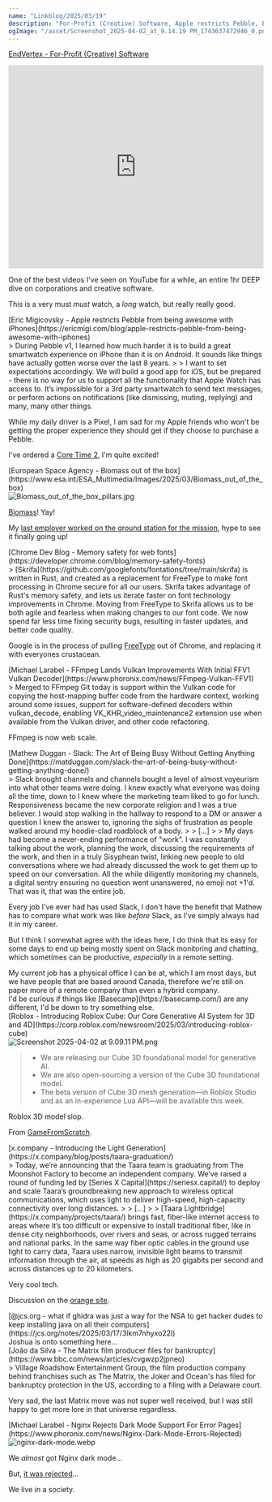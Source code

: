 ```yaml
---
name: "Linkblog/2025/03/19"
description: "For-Profit (Creative) Software, Apple restricts Pebble, Biomass out of the box, Chrome replacing FreeType with Skrifa, FFmpeg lands Vulkan Decoder, Slack: The Art of Being Busy, Roblox 3D slop, x.company - The Light Generation, Matrix producer files for bankruptcy, Nginx almost got a dark mode."
ogImage: "/asset/Screenshot_2025-04-02_at_9.14.19 PM_1743637472946_0.png"
---
```


[EndVertex - For-Profit (Creative) Software](https://www.youtube.com/watch?v=I4mdMMu-3fc)

<div class="ml-[calc(1*1rem)] mb-8">
<iframe
    class="my-2"
    width="100%"
    height="400"
    src="https://www.youtube.com/embed/I4mdMMu-3fc"
    frameborder="0"
    allow="accelerometer; autoplay; clipboard-write; encrypted-media; gyroscope; picture-in-picture"
    allowfullscreen
></iframe>

One of the best videos I've seen on YouTube for a while, an entire 1hr DEEP dive on corporations and creative software.

This is a very must _must_ watch, a _long_ watch, but really really good.

</div>
[Eric Migicovsky - Apple restricts Pebble from being awesome with iPhones](https://ericmigi.com/blog/apple-restricts-pebble-from-being-awesome-with-iphones)

<div class="ml-[calc(1*1rem)] mb-8">
> During Pebble v1, I learned how much harder it is to build a great smartwatch experience on iPhone than it is on Android. It sounds like things have actually gotten worse over the last 8 years.
>
> I want to set expectations accordingly. We will build a good app for iOS, but be prepared - there is no way for us to support all the functionality that Apple Watch has access to. It’s impossible for a 3rd party smartwatch to send text messages, or perform actions on notifications (like dismissing, muting, replying) and many, many other things.

While my daily driver is a Pixel, I am sad for my Apple friends who won't be getting the proper experience they should get if they choose to purchase a Pebble.

I've ordered a [Core Time 2](https://ericmigi.com/blog/introducing-two-new-pebbleos-watches), I'm quite excited!

</div>
[European Space Agency - Biomass out of the box](https://www.esa.int/ESA_Multimedia/Images/2025/03/Biomass_out_of_the_box)

<div class="ml-[calc(1*1rem)] mb-8">
<Image src='/asset/Biomass_out_of_the_box_pillars_1743635957792_0.jpg' alt='Biomass_out_of_the_box_pillars.jpg' width={1920} height={1280} />

[Biomass](https://en.wikipedia.org/wiki/Biomass_(satellite))! Yay!

My [last employer worked on the ground station for the mission](https://c-core.ca/2019/02/12/c-core-signs-contract-with-airbus-defence-and-space-to-build-satellite-technology-for-esa-biomass-project/),  hype to see it finally going up!

</div>
[Chrome Dev Blog - Memory safety for web fonts](https://developer.chrome.com/blog/memory-safety-fonts)

<div class="ml-[calc(1*1rem)] mb-8">
> [Skrifa](https://github.com/googlefonts/fontations/tree/main/skrifa) is written in Rust, and created as a replacement for FreeType to make font processing in Chrome secure for all our users. Skrifa takes advantage of Rust's memory safety, and lets us iterate faster on font technology improvements in Chrome. Moving from FreeType to Skrifa allows us to be both agile and fearless when making changes to our font code. We now spend far less time fixing security bugs, resulting in faster updates, and better code quality.

Google is in the process of pulling [FreeType](https://freetype.org/) out of Chrome, and replacing it with everyones crustacean.

</div>
[Michael Larabel - FFmpeg Lands Vulkan Improvements With Initial FFV1 Vulkan Decoder](https://www.phoronix.com/news/FFmpeg-Vulkan-FFV1)

<div class="ml-[calc(1*1rem)] mb-8">
> Merged to FFmpeg Git today is support within the Vulkan code for copying the host-mapping buffer code from the hardware context, working around some issues, support for software-defined decoders within vulkan_decode, enabling VK_KHR_video_maintenance2 extension use when available from the Vulkan driver, and other code refactoring.

FFmpeg is now web scale.

</div>
[Mathew Duggan - Slack: The Art of Being Busy Without Getting Anything Done](https://matduggan.com/slack-the-art-of-being-busy-without-getting-anything-done/)

<div class="ml-[calc(1*1rem)] mb-8">
> Slack brought channels and channels bought a level of almost voyeurism into what other teams were doing. I knew exactly what everyone was doing all the time, down to I knew where the marketing team liked to go for lunch. Responsiveness became the new corporate religion and I was a true believer. I would stop walking in the hallway to respond to a DM or answer a question I knew the answer to, ignoring the sighs of frustration as people walked around my hoodie-clad roadblock of a body.
>
> [...]
>
> My days had become a never-ending performance of "work". I was constantly talking about the work, planning the work, discussing the requirements of the work, and then in a truly Sisyphean twist, linking new people to old conversations where we had already discussed the work to get them up to speed on our conversation. All the while diligently monitoring my channels, a digital sentry ensuring no question went unanswered, no emoji not +1'd. That was it, that was the entire job.

Every job I've ever had has used Slack, I don't have the benefit that Mathew has to compare what work was like _before_ Slack, as I've simply always had it in my career.

But I think I somewhat agree with the ideas here, I do think that its easy for some days to end up being mostly spent on Slack monitoring and chatting, which sometimes can be productive, _especially_ in a remote setting.

<div class="ml-[calc(2*1rem)] mb-8">
My current job has a physical office I can be at, which I am most days, but we have people that are based around Canada, therefore we're still on paper more of a remote company than even a hybrid company.

</div>
I'd be curious if things like [Basecamp](https://basecamp.com/) are any different, I'd be down to try something else.

</div>
[Roblox - Introducing Roblox Cube: Our Core Generative AI System for 3D and 4D](https://corp.roblox.com/newsroom/2025/03/introducing-roblox-cube)

<div class="ml-[calc(1*1rem)] mb-8">
<Image src='/asset/Screenshot_2025-04-02_at_9.09.11 PM_1743637168442_0.png' alt='Screenshot 2025-04-02 at 9.09.11 PM.png' width={1014} height={562} />

> - We are releasing our Cube 3D foundational model for generative AI.
> - We are also open-sourcing a version of the Cube 3D foundational model.
> - The beta version of Cube 3D mesh generation—in Roblox Studio and as an in-experience Lua API—will be available this week.

Roblox 3D model slop.

<div class="w-full h-4"></div>

From [GameFromScratch](https://gamefromscratch.com/roblox-announced-cube-3d-genai-system/).

</div>
[x.company - Introducing the Light Generation](https://x.company/blog/posts/taara-graduation/)

<div class="ml-[calc(1*1rem)] mb-8">
> Today, we’re announcing that the Taara team is graduating from The Moonshot Factory to become an independent company. We’ve raised a round of funding led by [Series X Capital](https://seriesx.capital/) to deploy and scale Taara’s groundbreaking new approach to wireless optical communications, which uses light to deliver high-speed, high-capacity connectivity over long distances.
>
> [...]
>
> [Taara Lightbridge](https://x.company/projects/taara/) brings fast, fiber-like internet access to areas where it’s too difficult or expensive to install traditional fiber, like in dense city neighborhoods, over rivers and seas, or across rugged terrains and national parks. In the same way fiber optic cables in the ground use light to carry data, Taara uses narrow, invisible light beams to transmit information through the air, at speeds as high as 20 gigabits per second and across distances up to 20 kilometers.

Very cool tech.

<div class="w-full h-4"></div>

Discussion on the [orange site](https://news.ycombinator.com/item?id=43390467).

</div>
[@jcs.org - what if ghidra was just a way for the NSA to get hacker dudes to keep installing java on all their computers](https://jcs.org/notes/2025/03/17/3lkm7nhyxo22l)

<div class="ml-[calc(1*1rem)] mb-8">
Joshua is onto something here...

</div>
[João da Silva - The Matrix film producer files for bankruptcy](https://www.bbc.com/news/articles/cvgwzp2jpneo)

<div class="ml-[calc(1*1rem)] mb-8">
> Village Roadshow Entertainment Group, the film production company behind franchises such as The Matrix, the Joker and Ocean's has filed for bankruptcy protection in the US, according to a filing with a Delaware court.

Very sad, the last Matrix move was not super well received, but I was still happy to get more lore in that universe regardless.

</div>
[Michael Larabel - Nginx Rejects Dark Mode Support For Error Pages](https://www.phoronix.com/news/Nginx-Dark-Mode-Errors-Rejected)

<div class="ml-[calc(1*1rem)] mb-8">
<Image src='/asset/nginx-dark-mode_1743637337046_0.webp' alt='nginx-dark-mode.webp' width={610} height={173} />

We _almost_ got Nginx dark mode...

But, [it was rejected](https://github.com/nginx/nginx/pull/567)...

We live in a society.

</div>
